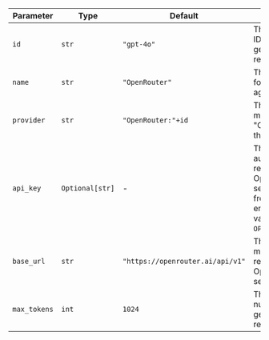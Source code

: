 | Parameter    | Type            | Default                          | Description                                                                                                                      |
| ------------ | --------------- | -------------------------------- | -------------------------------------------------------------------------------------------------------------------------------- |
| `id`         | `str`           | `"gpt-4o"`                       | The specific model ID used for generating responses.                                                                             |
| `name`       | `str`           | `"OpenRouter"`                   | The name identifier for the OpenRouter agent.                                                                                    |
| `provider`   | `str`           | `"OpenRouter:"+id`               | The provider of the model, combining "OpenRouter" with the model ID.                                                             |
| `api_key`    | `Optional[str]` | -                                | The API key for authenticating requests to the OpenRouter service. Retrieved from the environment variable `OPENROUTER_API_KEY`. |
| `base_url`   | `str`           | `"https://openrouter.ai/api/v1"` | The base URL for making API requests to the OpenRouter service.                                                                  |
| `max_tokens` | `int`           | `1024`                           | The maximum number of tokens to generate in the response.                                                                        |
